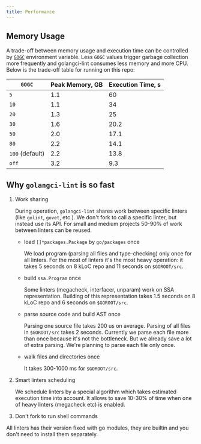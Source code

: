 ```yaml
---
title: Performance
---
```


## Memory Usage

A trade-off between memory usage and execution time can be controlled by [`GOGC`](https://golang.org/pkg/runtime/#hdr-Environment_Variables) environment variable.
Less `GOGC` values trigger garbage collection more frequently and golangci-lint consumes less memory and more CPU. Below is the trade-off table for running on this repo:

| `GOGC`          | Peak Memory, GB | Execution Time, s |
| --------------- | --------------- | ----------------- |
| `5`             | 1.1             | 60                |
| `10`            | 1.1             | 34                |
| `20`            | 1.3             | 25                |
| `30`            | 1.6             | 20.2              |
| `50`            | 2.0             | 17.1              |
| `80`            | 2.2             | 14.1              |
| `100` (default) | 2.2             | 13.8              |
| `off`           | 3.2             | 9.3               |

## Why `golangci-lint` is so fast

1. Work sharing

   During operation, `golangci-lint` shares work between specific linters (like `golint`, `govet`, etc.).
   We don't fork to call a specific linter, but instead use its API.
   For small and medium projects 50-90% of work between linters can be reused.

   - load `[]*packages.Package` by `go/packages` once

     We load program (parsing all files and type-checking) only once for all linters. For the most of linters
     it's the most heavy operation: it takes 5 seconds on 8 kLoC repo and 11 seconds on `$GOROOT/src`.

   - build `ssa.Program` once

     Some linters (megacheck, interfacer, unparam) work on SSA representation.
     Building of this representation takes 1.5 seconds on 8 kLoC repo and 6 seconds on `$GOROOT/src`.

   - parse source code and build AST once

     Parsing one source file takes 200 us on average. Parsing of all files in `$GOROOT/src` takes 2 seconds.
     Currently we parse each file more than once because it's not the bottleneck. But we already save a lot of
     extra parsing. We're planning to parse each file only once.

   - walk files and directories once

     It takes 300-1000 ms for `$GOROOT/src`.

2. Smart linters scheduling

   We schedule linters by a special algorithm which takes estimated execution time into account. It allows
   to save 10-30% of time when one of heavy linters (megacheck etc) is enabled.

3. Don't fork to run shell commands

All linters has their version fixed with go modules, they are builtin
and you don't need to install them separately.
